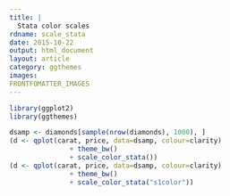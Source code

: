 ```yaml
---
title: |
  Stata color scales
rdname: scale_stata
date: 2015-10-22
output: html_document
layout: article
category: ggthemes
images:
FRONTFOMATTER_IMAGES
---
```


```r
library(ggplot2)
library(ggthemes)
```

```r
dsamp <- diamonds[sample(nrow(diamonds), 1000), ]
(d <- qplot(carat, price, data=dsamp, colour=clarity)
               + theme_bw()
               + scale_color_stata())
(d <- qplot(carat, price, data=dsamp, colour=clarity)
               + theme_bw()
               + scale_color_stata("s1color"))



```